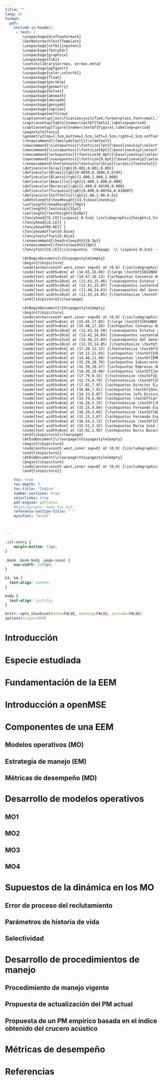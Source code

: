 ```yaml
---
title: "" 
lang: es
format:
  pdf:
    include-in-header:
     - text: |
        \usepackage{draftwatermark}
        \SetWatermarkText{Template}
        \usepackage[utf8]{inputenc}
        \usepackage{fancyhdr}
        \usepackage{graphicx}
        \usepackage{tikz}
        \usetikzlibrary{arrows, arrows.meta}
        \usepackage{pgfgantt}
        \usepackage{color,colortbl}
        \usepackage{float}
        \usepackage{parskip}
        \usepackage{geometry}
        \usepackage{helvet}
        \usepackage{amsmath}
        \usepackage{amssymb}
        \usepackage{gensymb}
        \usepackage{caption}
        \usepackage{multirow}
        \captionsetup{justification=justified,format=plain,font=small,labelfont=bf,margin=50pt}
        \captionsetup[table]{name=\textbf{Tabla},labelsep=period}
        \captionsetup[figure]{name=\textbf{Figura},labelsep=period}
        \pagestyle{fancy}
        \geometry{top=1.5cm,bottom=1.5cm,left=2.5cm,right=2.5cm,voffset=-0.35cm,includefoot,headheight=14pt}
        \renewcommand{\familydefault}{\sfdefault}
        \newcommand{\sietepuntos}{\fontsize{7pt}{\baselineskip}\selectfont}
        \newcommand{\cincopuntos}{\fontsize{6pt}{\baselineskip}\selectfont}
        \newcommand{\ochopuntos}{\fontsize{8.8pt}{\baselineskip}\selectfont}
        \newcommand{\nuevepuntos}{\fontsize{9.6pt}{\baselineskip}\selectfont}
        \renewcommand\thefootnote{\textcolor{blue}{\arabic{footnote}}}
        \definecolor{Gray}{rgb}{0.801,0.801,0.801}
        \definecolor{Blues}{rgb}{0.0039,0.3686,0.6745}
        \definecolor{Blanco}{rgb}{1.000,1.000,1.000}
        \definecolor{Amarillo}{rgb}{1.000,1.000,0.000}
        \definecolor{Naranja}{rgb}{1.000,0.50196,0.000}
        \definecolor{Turquesa}{rgb}{0.000,0.80784,0.819607}
        \definecolor{SoftYello}{rgb}{1.00,1.00,0.51}
        \addtolength{\headheight}{4.5\baselineskip}
        \setlength{\headheight}{70pt}
        \setlength{\footskip}{35pt}
        \setlength{\textheight}{638pt}
        \fancyhead[CE,CO]{\vspace{-0.5cm} \includegraphics[height=1.5cm]{logoifop.png}\\ \sietepuntos \vspace{0.35cm} INSTITUTO DE FOMENTO PESQUERO / DIVISION INVESTIGACION PESQUERA}
        \fancyhead[LO,LE]{ }
        \fancyhead[RO,RE]{ }
        \fancyheadoffset{0.01cm}
        \fancyfootoffset{0.01cm}
        \renewcommand{\headrulewidth}{0.5pt}
        \renewcommand{\footrulewidth}{0pt}
        \fancyfoot[CO,CE]{\cincopuntos  \thepage  \\ \vspace{-0.3cm} ------------------------------------------------------------------------------------------------------------------------------------------------------------------------------------------------- \\ \vspace{-0.1cm} \sietepuntos CONVENIO DE DESEMPEÑO 2022 IFOP/SUBSECRETARÍA DE ECONOMíA Y EMT \\  \vspace{-0.11cm} SEGUNDO INFORME. SARDINA AUSTRAL,  REGIÓN DE AYSÉN DEL GENERAL CARLOS IBÁÑEZ DEL CAMPO, AÑO 2023}

        \AtBeginDocument{\thispagestyle{empty}
        \begin{tikzpicture}
        \node[anchor=south west,inner sep=0] at (0,0) {\includegraphics[height=22.32cm,width=22.14cm,viewport=28 28 140 273]{portada1.pdf}};
        \node[text width=8cm] at (14.65,16.60) {\large \textbf{SEGUNDO INFORME}};
        \node[text width=8cm] at (14.47,16.13) {\ochopuntos Convenio de Desempeño 2022};
        \node[text width=10cm] at (11.63,15.46) {\nuevepuntos Estatus y posibilidades de explotación biológicamente};
        \node[text width=10cm] at (12.41,15.07) {\nuevepuntos sustentable de sardina austral, Región de Aysén};
        \node[text width=12cm] at (13.40,14.63) {\nuevepuntos del General Carlos Ibáñez del Campo, año 2023};
        \node[text width=10cm] at (11.33,14.05) {\footnotesize \textbf{SUBSECRETARÍA DE ECONOMÍA Y EMT / Agosto 2023}};
        \end{tikzpicture}\clearpage}

        \AtBeginDocument{\thispagestyle{empty}
        \begin{tikzpicture}
        \node[anchor=south west,inner sep=0] at (0,0) {\includegraphics[height=22.3cm,width=22cm,viewport=70 76 318 698]{portada2.pdf}};
        \node[text width=8cm] at (15.65,17.85) {\large \textbf{SEGUNDO INFORME}};
        \node[text width=8cm] at (15.48,17.38) {\ochopuntos Convenio de Desempeño 2022};
        \node[text width=10cm] at (12.63,16.50) {\nuevepuntos Estatus y posibilidades de explotación biológicamente};
        \node[text width=10cm] at (13.42,16.09) {\nuevepuntos sustentable de sardina austral, Región de Aysén};
        \node[text width=12cm] at (14.40,15.69) {\nuevepuntos del General Carlos Ibáñez del Campo, año 2023};
        \node[text width=10cm] at (12.33,14.85) {\footnotesize \textbf{SUBSECRETARÍA DE ECONOMÍA Y EMT / Agosto 2023}};
        \node[text width=8cm] at (17.28,12.15) {\footnotesize \textbf{REQUERENTE}};
        \node[text width=8cm] at (14.12,11.85) {\ochopuntos \textbf{SUBSECRETARÍA DE ECONOMÍA Y}};
        \node[text width=8cm] at (14.46,11.49) {\ochopuntos \textbf{EMPRESAS DE MENOR TAMAÑO}};
        \node[text width=8cm] at (15.29,10.70) {\ochopuntos Subsecretaria de Economía y};
        \node[text width=8cm] at (15.39,10.37) {\ochopuntos Empresas de Menor Tamaño};
        \node[text width=8cm] at (14.36,10.00) {\ochopuntos \textbf{Javiera Constanza Petersen Muga}};
        \node[text width=8cm] at (17.79,9.15) {\footnotesize \textbf{EJECUTOR}};
        \node[text width=8cm] at (12.74,8.79) {\footnotesize \textbf{INSTITUTO DE FOMENTO PESQUERO, IFOP}};
        \node[text width=8cm] at (17.02,7.97) {\ochopuntos Director Ejecutivo};
        \node[text width=8cm] at (16.06,7.61) {\ochopuntos \textbf{Gonzalo Pereira Puchy}};
        \node[text width=8cm] at (14.33,6.87) {\ochopuntos Jefe División Investigación Pesquera};
        \node[text width=8cm] at (15.78,6.46) {\ochopuntos \textbf{Carlos Montenegro Silva}};
        \node[text width=8cm] at (16.28,5.25) {\footnotesize \textbf{JEFE DE PROYECTO}};
        \node[text width=8cm] at (15.15,4.84) {\ochopuntos Fernando Espíndola Rebolledo}; 
        \node[text width=8cm] at (18.39,4.05) {\footnotesize \textbf{AUTOR}};
        \node[text width=8cm] at (15.15,3.67) {\ochopuntos Fernando Espíndola Rebolledo};
        \node[text width=8cm] at (16.54,2.72) {\footnotesize \textbf{COLABORADORES}};
        \node[text width=8cm] at (15.51,2.32) {\ochopuntos María José Zúñiga Basualto};
        \node[text width=8cm] at (15.92,1.92) {\ochopuntos Doris Bucarey Sepúlveda};
        \end{tikzpicture}\clearpage}
        \AtEndDocument{\clearpage\thispagestyle{empty}
        \begin{tikzpicture}
        \node[anchor=south west,inner sep=0] at (0,0) {\includegraphics[height=22.3cm,width=22cm,viewport=70 74 318 698]{portada3.pdf}};
        \end{tikzpicture}}
        \AtEndDocument{\clearpage\thispagestyle{empty}
        \begin{tikzpicture}
        \node[anchor=south west,inner sep=0] at (0,0) {\includegraphics[height=22.3cm,width=22cm,viewport=35 32 278 278]{portada4.pdf}};
        \end{tikzpicture}}

    toc: true
    toc-depth: 3
    toc-title: "Índice"
    number-sections: true
    colorlinks: true
    pdf-engine: pdflatex
    #bibliography: hake_mse.bib
    reference-section-title: " "
    mainfont: "Arial"



---
```


```css
.csl-entry {
    margin-bottom: 12px;
}
 
.book .book-body .page-inner {
    max-width: 1200px;
}

h3, h4 {
  text-align: center;
}

body {
  text-align: justify;
}


```

```r
knitr::opts_chunk$set(echo=FALSE, warning=FALSE, include=FALSE)
options(scipen=999)

```

<style>
tr:nth-child(even) {
  background-color: #EDEDED!important;
}
</style>











# Introducción

# Especie estudiada



# Fundamentación de la EEM


# Introducción a openMSE


# Componentes de una EEM

## Modelos operativos (MO)


## Estrategia de manejo (EM)


## Métricas de desempeño (MD)


# Desarrollo de modelos operativos





## MO1

## MO2

## MO3

## MO4

# Supuestos de la dinámica en los MO 

##	Error de proceso del reclutamiento

##	Parámetros de historia de vida

## Selectividad

# Desarrollo de procedimientos de manejo



## Procedimiento de manejo vigente

## Propuesta de actualización del PM actual

## Propuesta de un PM empírico basada en el índice obtenido del crucero acústico

# Métricas de desempeño


# Referencias



